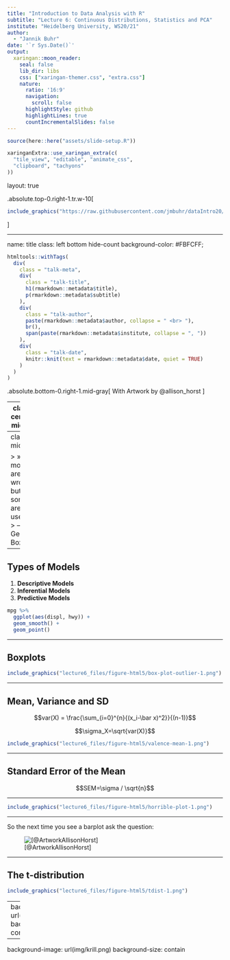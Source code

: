 ```yaml
---
title: "Introduction to Data Analysis with R"
subtitle: "Lecture 6: Continuous Distributions, Statistics and PCA"
institute: "Heidelberg University, WS20/21"
author: 
  - "Jannik Buhr"
date: '`r Sys.Date()`'
output:
  xaringan::moon_reader:
    seal: false
    lib_dir: libs
    css: ["xaringan-themer.css", "extra.css"]
    nature:
      ratio: '16:9'
      navigation:
        scroll: false
      highlightStyle: github
      highlightLines: true
      countIncrementalSlides: false
---
```


```r
source(here::here("assets/slide-setup.R"))

xaringanExtra::use_xaringan_extra(c(
  "tile_view", "editable", "animate_css",
  "clipboard", "tachyons"
))
```

layout: true

.absolute.top-0.right-1.tr.w-10[
```r
include_graphics("https://raw.githubusercontent.com/jmbuhr/dataIntro20/master/images/hex.png")
```
]

---

name: title
class: left bottom hide-count
background-color: #FBFCFF;

```r
htmltools::withTags(
  div(
    class = "talk-meta",
    div(
      class = "talk-title",
      h1(rmarkdown::metadata$title),
      p(rmarkdown::metadata$subtitle)
    ),
    div(
      class = "talk-author",
      paste(rmarkdown::metadata$author, collapse = " <br> "),
      br(),
      span(paste(rmarkdown::metadata$institute, collapse = ", "))
    ),
    div(
      class = "talk-date",
      knitr::knit(text = rmarkdown::metadata$date, quiet = TRUE)
    )
  )
)
```

.absolute.bottom-0.right-1.mid-gray[
With Artwork by @allison_horst
]

---
class: center, middle 

## Reproducible Environments with `renv`

<a href="https://rstudio.github.io/renv/">
<img src="img/renv.svg" width="40%">
</a>

---
class: middle

> »All models are wrong, but some are useful«
> — George Box

---

## Types of Models

1. **Descriptive Models**
2. **Inferential Models** 
3. **Predictive Models** 

```r
mpg %>% 
  ggplot(aes(displ, hwy)) +
  geom_smooth() +
  geom_point()
```

---

## Boxplots

```r
include_graphics("lecture6_files/figure-html5/box-plot-outlier-1.png")
```

---

## Mean, Variance and SD

$$var(X) = \frac{\sum_{i=0}^{n}{(x_i-\bar x)^2}}{(n-1)}$$

$$\sigma_X=\sqrt{var(X)}$$

```r
include_graphics("lecture6_files/figure-html5/valence-mean-1.png")
```

---

## Standard Error of the Mean

$$SEM=\sigma / \sqrt{n}$$

---

```r
include_graphics("lecture6_files/figure-html5/horrible-plot-1.png")
```

---

So the next time you see a barplot ask the question:

![[@ArtworkAllisonHorst]](img/summary_statistics.png){.external}

---

## The t-distribution

```r
include_graphics("lecture6_files/figure-html5/tdist-1.png")
```

---
background-image: url(img/whaleshark.png)
background-size: contain


---
background-image: url(img/krill.png)
background-size: contain



